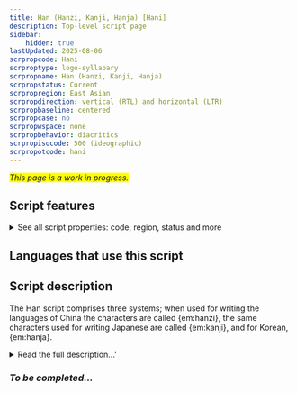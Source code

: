 ```yaml
---
title: Han (Hanzi, Kanji, Hanja) [Hani]
description: Top-level script page
sidebar:
    hidden: true
lastUpdated: 2025-08-06
scrpropcode: Hani
scrproptype: logo-syllabary
scrpropname: Han (Hanzi, Kanji, Hanja)
scrpropstatus: Current
scrpropregion: East Asian
scrpropdirection: vertical (RTL) and horizontal (LTR)
scrpropbaseline: centered
scrpropcase: no
scrpropwspace: none
scrpropbehavior: diacritics
scrpropisocode: 500 (ideographic)
scrpropotcode: hani
---
```


<span style='background-color:yellow'>_This page is a work in progress._</span>


## Script features

<details>
<summary> See all script properties: code, region, status and more</summary>
<ScriptInfo />
</details>

## Languages that use this script

<WsList script='Hani' wsMax='5' />

## Script description

The Han script comprises three systems; when used for writing the languages of China the characters are called {em:hanzi}, the same characters used for writing Japanese are called {em:kanji}, and for Korean, {em:hanja}.

<details><summary>Read the full description...'</summary>_Not yet available._</details>

### _To be completed..._

